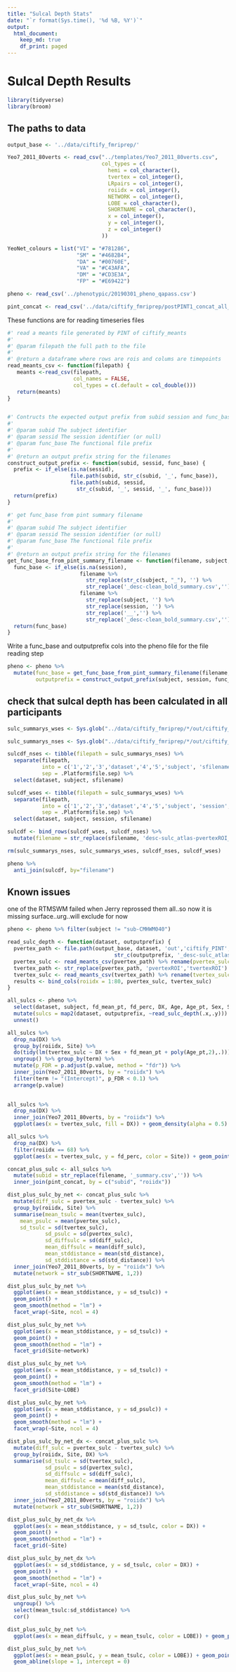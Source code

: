 ```yaml
---
title: "Sulcal Depth Stats"
date: "`r format(Sys.time(), '%d %B, %Y')`"
output:
  html_document:
    keep_md: true
    df_print: paged
---
```


# Sulcal Depth Results

```r
library(tidyverse)
library(broom)
```

## The paths to data

```r
output_base <- '../data/ciftify_fmriprep/'

Yeo7_2011_80verts <- read_csv("../templates/Yeo7_2011_80verts.csv",
                              col_types = c(
                                hemi = col_character(),
                                tvertex = col_integer(),
                                LRpairs = col_integer(),
                                roiidx = col_integer(),
                                NETWORK = col_integer(),
                                LOBE = col_character(),
                                SHORTNAME = col_character(),
                                x = col_integer(),
                                y = col_integer(),
                                z = col_integer()
                              ))

YeoNet_colours = list("VI" = "#781286",
                      "SM" = "#4682B4",
                      "DA" = "#00760E", 
                      "VA" = "#C43AFA",
                      "DM" = "#CD3E3A", 
                      "FP" = "#E69422")

pheno <- read_csv('../phenotypic/20190301_pheno_qapass.csv') 

pint_concat <- read_csv('../data/ciftify_fmriprep/postPINT1_concat_all_qa_passes.csv')
```



These functions are for reading timeseries files

```r

#' read a meants file generated by PINT of ciftify_meants
#'
#' @param filepath the full path to the file
#'
#' @return a dataframe where rows are rois and colums are timepoints
read_meants_csv <- function(filepath) {
   meants <-read_csv(filepath, 
                     col_names = FALSE,
                     col_types = c(.default = col_double()))
   return(meants)
}


#' Contructs the expected output prefix from subid session and func_base
#'
#' @param subid The subject identifier
#' @param sessid The session identifier (or null)
#' @param func_base The functional file prefix
#'
#' @return an output prefix string for the filenames
construct_output_prefix <- function(subid, sessid, func_base) {
  prefix <- if_else(is.na(sessid),
                    file.path(subid, str_c(subid, '_', func_base)),
                    file.path(subid, sessid, 
                      str_c(subid, '_', sessid, '_', func_base)))
  return(prefix)
}

#' get func_base from pint summary filename
#'
#' @param subid The subject identifier
#' @param sessid The session identifier (or null)
#' @param func_base The functional file prefix
#'
#' @return an output prefix string for the filenames
get_func_base_from_pint_summary_filename <- function(filename, subject, session) {
  func_base <- if_else(is.na(session), 
                       filename %>%
                         str_replace(str_c(subject, "_"), '') %>%
                         str_replace('_desc-clean_bold_summary.csv',''),
                       filename %>%
                         str_replace(subject, '') %>%
                         str_replace(session, '') %>% 
                         str_replace('__','') %>%
                         str_replace('_desc-clean_bold_summary.csv',''))
  return(func_base)
}

```

Write a func_base and outputprefix cols into the pheno file for the file reading step

```r
pheno <- pheno %>%
  mutate(func_base = get_func_base_from_pint_summary_filename(filename,subject, session), 
         outputprefix = construct_output_prefix(subject, session, func_base)) 
```


## check that sulcal depth has been calculated in all participants

```r
sulc_summarys_wses <- Sys.glob("../data/ciftify_fmriprep/*/out/ciftify_PINT/sub*/ses*/*pvertexROI_morph.csv")

sulc_summarys_nses <- Sys.glob("../data/ciftify_fmriprep/*/out/ciftify_PINT/sub*/*pvertexROI_morph.csv")

sulcdf_nses <- tibble(filepath = sulc_summarys_nses) %>%
  separate(filepath,
           into = c('1','2','3','dataset','4','5','subject', 'sfilename'),
           sep = .Platform$file.sep) %>%
  select(dataset, subject, sfilename)

sulcdf_wses <- tibble(filepath = sulc_summarys_wses) %>%
  separate(filepath,
           into = c('1','2','3','dataset','4','5','subject', 'session', 'sfilename'),
           sep = .Platform$file.sep) %>%
  select(dataset, subject, session, sfilename)

sulcdf <- bind_rows(sulcdf_wses, sulcdf_nses) %>%
  mutate(filename = str_replace(sfilename, 'desc-sulc_atlas-pvertexROI_morph','desc-clean_bold_summary'))

rm(sulc_summarys_nses, sulc_summarys_wses, sulcdf_nses, sulcdf_wses)
```

```r
pheno %>%
  anti_join(sulcdf, by="filename")
```

## Known issues

one of the RTMSWM failed when Jerry reprossed them all..so now it is missing surface..urg..will exclude for now

```r
pheno <- pheno %>% filter(subject != "sub-CMHWM040")
```


```r
read_sulc_depth <- function(dataset, outputprefix) {
  pvertex_path <- file.path(output_base, dataset, 'out','ciftify_PINT',
                                  str_c(outputprefix, '_desc-sulc_atlas-pvertexROI_morph.csv'))
  pvertex_sulc <- read_meants_csv(pvertex_path) %>% rename(pvertex_sulc = X1)
  tvertex_path <- str_replace(pvertex_path, 'pvertexROI','tvertexROI')
  tvertex_sulc <- read_meants_csv(tvertex_path) %>% rename(tvertex_sulc = X1)
  results <- bind_cols(roiidx = 1:80, pvertex_sulc, tvertex_sulc)
}

all_sulcs <- pheno %>%
  select(dataset, subject, fd_mean_pt, fd_perc, DX, Age, Age_pt, Sex, Site, Scanner, outputprefix, filename) %>%
  mutate(sulcs = map2(dataset, outputprefix, ~read_sulc_depth(.x,.y))) %>%
  unnest()

```

```r
all_sulcs %>%
  drop_na(DX) %>%
  group_by(roiidx, Site) %>%
  do(tidy(lm(tvertex_sulc ~ DX + Sex + fd_mean_pt + poly(Age_pt,2),.))) %>%
  ungroup() %>% group_by(term) %>%
  mutate(p_FDR = p.adjust(p.value, method = "fdr")) %>%
  inner_join(Yeo7_2011_80verts, by = "roiidx") %>%
  filter(term != "(Intercept)", p_FDR < 0.1) %>%
  arrange(p.value)
       
```
```r
all_sulcs %>%
  drop_na(DX) %>%
  inner_join(Yeo7_2011_80verts, by = "roiidx") %>%
  ggplot(aes(x = tvertex_sulc, fill = DX)) + geom_density(alpha = 0.5) + facet_grid(Site~LOBE) 
```

```r
all_sulcs %>%
  drop_na(DX) %>%
  filter(roiidx == 68) %>%
  ggplot(aes(x = tvertex_sulc, y = fd_perc, color = Site)) + geom_point()
```


```r
concat_plus_sulc <- all_sulcs %>% 
  mutate(subid = str_replace(filename, '_summary.csv','')) %>%
  inner_join(pint_concat, by = c("subid", "roiidx"))
```

```r
dist_plus_sulc_by_net <- concat_plus_sulc %>%
  mutate(diff_sulc = pvertex_sulc - tvertex_sulc) %>%
  group_by(roiidx, Site) %>%
  summarise(mean_tsulc = mean(tvertex_sulc),
    mean_psulc = mean(pvertex_sulc),
    sd_tsulc = sd(tvertex_sulc),
            sd_psulc = sd(pvertex_sulc),
            sd_diffsulc = sd(diff_sulc),
            mean_diffsulc = mean(diff_sulc),
            mean_stddistance = mean(std_distance),
            sd_stddistance = sd(std_distance)) %>%
  inner_join(Yeo7_2011_80verts, by = "roiidx") %>%
  mutate(network = str_sub(SHORTNAME, 1,2))
```

```r
dist_plus_sulc_by_net %>%
  ggplot(aes(x = mean_stddistance, y = sd_tsulc)) +
  geom_point() +
  geom_smooth(method = "lm") +
  facet_wrap(~Site, ncol = 4)
```
```r
dist_plus_sulc_by_net %>%
  ggplot(aes(x = mean_stddistance, y = sd_tsulc)) +
  geom_point() +
  geom_smooth(method = "lm") +
  facet_grid(Site~network)
```
```r
dist_plus_sulc_by_net %>%
  ggplot(aes(x = mean_stddistance, y = sd_tsulc)) +
  geom_point() +
  geom_smooth(method = "lm") +
  facet_grid(Site~LOBE)
```
```r
dist_plus_sulc_by_net %>%
  ggplot(aes(x = mean_stddistance, y = sd_psulc)) +
  geom_point() +
  geom_smooth(method = "lm") +
  facet_wrap(~Site, ncol = 4)
```

```r
dist_plus_sulc_by_net_dx <- concat_plus_sulc %>%
  mutate(diff_sulc = pvertex_sulc - tvertex_sulc) %>%
  group_by(roiidx, Site, DX) %>%
  summarise(sd_tsulc = sd(tvertex_sulc),
            sd_psulc = sd(pvertex_sulc),
            sd_diffsulc = sd(diff_sulc),
            mean_diffsulc = mean(diff_sulc),
            mean_stddistance = mean(std_distance),
            sd_stddistance = sd(std_distance)) %>%
  inner_join(Yeo7_2011_80verts, by = "roiidx") %>%
  mutate(network = str_sub(SHORTNAME, 1,2))
```

```r
dist_plus_sulc_by_net_dx %>%
  ggplot(aes(x = mean_stddistance, y = sd_tsulc, color = DX)) +
  geom_point() +
  geom_smooth(method = "lm") +
  facet_grid(~Site)
```

```r
dist_plus_sulc_by_net_dx %>%
  ggplot(aes(x = sd_stddistance, y = sd_tsulc, color = DX)) +
  geom_point() +
  geom_smooth(method = "lm") +
  facet_wrap(~Site, ncol = 4)
```

```r
dist_plus_sulc_by_net %>%
  ungroup() %>%
  select(mean_tsulc:sd_stddistance) %>%
  cor()
```

```r
dist_plus_sulc_by_net %>%
  ggplot(aes(x = mean_diffsulc, y = mean_tsulc, color = LOBE)) + geom_point()
```

```r
dist_plus_sulc_by_net %>%
  ggplot(aes(x = mean_psulc, y = mean_tsulc, color = LOBE)) + geom_point() +
  geom_abline(slope = 1, intercept = 0)
```